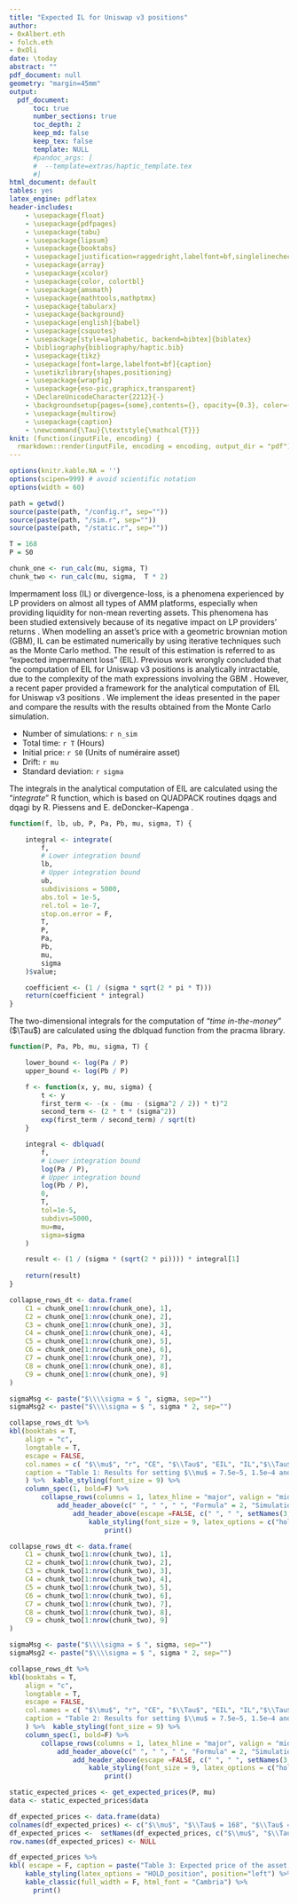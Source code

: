 ```yaml
---
title: "Expected IL for Uniswap v3 positions"
author:
- 0xAlbert.eth
- folch.eth
- 0xOli
date: \today
abstract: ""
pdf_document: null
geometry: "margin=45mm"
output: 
  pdf_document:
      toc: true
      number_sections: true
      toc_depth: 2
      keep_md: false
      keep_tex: false
      template: NULL
      #pandoc_args: [
      #  --template=extras/haptic_template.tex
      #]
html_document: default
tables: yes
latex_engine: pdflatex
header-includes:
    - \usepackage{float}
    - \usepackage{pdfpages}
    - \usepackage{tabu}
    - \usepackage{lipsum}
    - \usepackage{booktabs}
    - \usepackage[justification=raggedright,labelfont=bf,singlelinecheck=false]{caption}
    - \usepackage{array}
    - \usepackage{xcolor} 
    - \usepackage{color, colortbl}
    - \usepackage{amsmath}
    - \usepackage{mathtools,mathptmx}
    - \usepackage{tabularx}
    - \usepackage{background}
    - \usepackage[english]{babel}
    - \usepackage{csquotes}                
    - \usepackage[style=alphabetic, backend=bibtex]{biblatex}
    - \bibliography{bibliography/haptic.bib}
    - \usepackage{tikz}
    - \usepackage[font=large,labelfont=bf]{caption}
    - \usetikzlibrary{shapes,positioning}
    - \usepackage{wrapfig}
    - \usepackage{eso-pic,graphicx,transparent}
    - \DeclareUnicodeCharacter{2212}{-}
    - \backgroundsetup{pages={some},contents={}, opacity={0.3}, color={gray}}
    - \usepackage{multirow}
    - \usepackage{caption}
    - \newcommand{\Tau}{\textstyle{\mathcal{T}}}
knit: (function(inputFile, encoding) {
  rmarkdown::render(inputFile, encoding = encoding, output_dir = "pdf") })
---
```

\captionsetup{font=small}
\captionsetup[table]{labelformat=empty}
\captionsetup[table]{labelfont=bf}
```r
options(knitr.kable.NA = '') 
options(scipen=999) # avoid scientific notation
options(width = 60)

path = getwd()
source(paste(path, "/config.r", sep=""))
source(paste(path, "/sim.r", sep=""))
source(paste(path, "/static.r", sep=""))

T = 168
P = S0

chunk_one <- run_calc(mu, sigma, T) 
chunk_two <- run_calc(mu, sigma,  T * 2) 

```
\newpage

\section{Introduction}

Impermament loss (IL) or divergence-loss, is a phenomena experienced by LP providers on almost all types of AMM platforms, especially when providing liquidity for non-mean reverting assets. This phenomena has been studied extensively because of its negative impact on LP providers' returns \cite{LOE} \cite{DZ}. When modelling an asset's price with a geometric brownian motion (GBM), IL can be estimated numerically by using iterative techniques such as the Monte Carlo method. The result of this estimation is referred to as "expected impermanent loss" (EIL). Previous work wrongly concluded that the computation of EIL for Uniswap v3 positions is analytically intractable, due to the complexity of the math expressions involving the GBM \cite{GSL}. However, a recent paper provided a framework for the analytical computation of EIL for Uniswap v3 positions \cite{CV3}. We implement the ideas presented in the paper and compare the results with the results obtained from the Monte Carlo simulation.

\subsection{Simulation starting parameters}
\label{simpar}

  - Number of simulations: `r n_sim` 
  - Total time: `r T` (Hours)
  - Initial price: `r S0` (Units of numéraire asset)
  - Drift: `r mu`
  - Standard deviation: `r sigma`

\newpage

\section{Technical details}

\subsection{Expected IL}
\label{eilint}

The integrals in the analytical computation of EIL are calculated using the "_integrate_" R function, which is based on QUADPACK routines dqags and dqagi by R. Piessens and E. deDoncker–Kapenga \cite{PIE}.

```r

function(f, lb, ub, P, Pa, Pb, mu, sigma, T) {

    integral <- integrate(
        f,
        # Lower integration bound
        lb, 
        # Upper integration bound
        ub, 
        subdivisions = 5000,
        abs.tol = 1e-5, 
        rel.tol = 1e-7,  
        stop.on.error = F,
        T, 
        P, 
        Pa,    
        Pb,
        mu,
        sigma
    )$value;

    coefficient <- (1 / (sigma * sqrt(2 * pi * T)))
    return(coefficient * integral)
}

```

\newpage

\subsection{Time in-the-money}
\label{itimint}

 The two-dimensional integrals for the computation of "_time in-the-money_" ($\Tau$) are calculated using the dblquad function from the pracma library. 

```r

function(P, Pa, Pb, mu, sigma, T) {

    lower_bound <- log(Pa / P)
    upper_bound <- log(Pb / P)

    f <- function(x, y, mu, sigma) {
        t <- y
        first_term <- -(x - (mu - (sigma^2 / 2)) * t)^2
        second_term <- (2 * t * (sigma^2))
        exp(first_term / second_term) / sqrt(t)
    }

    integral <- dblquad(
        f,
        # Lower integration bound 
        log(Pa / P), 
        # Upper integration bound
        log(Pb / P), 
        0, 
        T,
        tol=1e-5,
        subdivs=5000, 
        mu=mu, 
        sigma=sigma
    )

    result <- (1 / (sigma * (sqrt(2 * pi)))) * integral[1]
    
    return(result)
}


```

\newpage

\section{Simulation results} 
\label{simres}

\subsection{Results for 7 days}

```r

collapse_rows_dt <- data.frame(
    C1 = chunk_one[1:nrow(chunk_one), 1],
    C2 = chunk_one[1:nrow(chunk_one), 2],
    C3 = chunk_one[1:nrow(chunk_one), 3],
    C4 = chunk_one[1:nrow(chunk_one), 4],
    C5 = chunk_one[1:nrow(chunk_one), 5],
    C6 = chunk_one[1:nrow(chunk_one), 6],
    C7 = chunk_one[1:nrow(chunk_one), 7],
    C8 = chunk_one[1:nrow(chunk_one), 8],
    C9 = chunk_one[1:nrow(chunk_one), 9]
)

sigmaMsg <- paste("$\\\\sigma = $ ", sigma, sep="")
sigmaMsg2 <- paste("$\\\\sigma = $ ", sigma * 2, sep="")

collapse_rows_dt %>%
kbl(booktabs = T, 
    align = "c", 
    longtable = T, 
    escape = FALSE, 
    col.names = c( "$\\mu$", "r", "CE", "$\\Tau$", "EIL", "IL","$\\Tau$", "EIL", "IL"),
    caption = "Table 1: Results for setting $\\mu$ = 7.5e−5, 1.5e−4 and $\\sigma$ = 0.001 and $\\sigma$ = 0.002 for 7 days (T = 168 hours) of providing liquidity with initial price \\$1000."
    ) %>%  kable_styling(font_size = 9) %>%
    column_spec(1, bold=F) %>%
        collapse_rows(columns = 1, latex_hline = "major", valign = "middle")  %>%
            add_header_above(c(" ", " ", " ", "Formula" = 2, "Simulation" = 1, "Formula" = 2, "Simulation" = 1), escape = FALSE)  %>%
                add_header_above(escape =FALSE, c(" ", " ", setNames(3,sigmaMsg), setNames(4,sigmaMsg2)))   %>%
                    kable_styling(font_size = 9, latex_options = c("hold_position", "repeat_header")) %>%
                        print()

```

\subsection{Results for 30 days}

```r
collapse_rows_dt <- data.frame(
    C1 = chunk_two[1:nrow(chunk_two), 1],
    C2 = chunk_two[1:nrow(chunk_two), 2],
    C3 = chunk_two[1:nrow(chunk_two), 3],
    C4 = chunk_two[1:nrow(chunk_two), 4],
    C5 = chunk_two[1:nrow(chunk_two), 5],
    C6 = chunk_two[1:nrow(chunk_two), 6],
    C7 = chunk_two[1:nrow(chunk_two), 7],
    C8 = chunk_two[1:nrow(chunk_two), 8],
    C9 = chunk_two[1:nrow(chunk_two), 9]
)

sigmaMsg <- paste("$\\\\sigma = $ ", sigma, sep="")
sigmaMsg2 <- paste("$\\\\sigma = $ ", sigma * 2, sep="")

collapse_rows_dt %>%
kbl(booktabs = T, 
    align = "c", 
    longtable = T,
    escape = FALSE, 
    col.names = c( "$\\mu$", "r", "CE", "$\\Tau$", "EIL", "IL","$\\Tau$", "EIL", "IL"),
    caption = "Table 2: Results for setting $\\mu$ = 7.5e−5, 1.5e−4 and $\\sigma$ = 0.001 and $\\sigma$ = 0.002 for 30 days (T = 720 hours) of providing liquidity with initial price \\$1000."
    ) %>%  kable_styling(font_size = 9) %>%
    column_spec(1, bold=F) %>%
        collapse_rows(columns = 1, latex_hline = "major", valign = "middle")  %>%
            add_header_above(c(" ", " ", " ", "Formula" = 2, "Simulation" = 1, "Formula" = 2, "Simulation" = 1), escape = FALSE)  %>%
                add_header_above(escape =FALSE, c(" ", " ", setNames(3,sigmaMsg), setNames(4,sigmaMsg2)))   %>%
                    kable_styling(font_size = 9, latex_options = c("hold_position", "repeat_header")) %>%
                        print()

static_expected_prices <- get_expected_prices(P, mu)
data <- static_expected_prices$data

df_expected_prices <- data.frame(data)
colnames(df_expected_prices) <- c("$\\mu$", "$\\Tau$ = 168", "$\\Tau$ = 720")
df_expected_prices <-  setNames(df_expected_prices, c("$\\mu$", "$\\Tau$ = 168", "$\\Tau$ = 720"))
row.names(df_expected_prices) <- NULL

df_expected_prices %>%
kbl( escape = F, caption = paste("Table 3: Expected price of the asset, for 7 ($\\Tau$ = 168 hours) and 30 days ($\\Tau$ = 720 hours)."), booktabs = T) %>%
    kable_styling(latex_options = "HOLD_position", position="left") %>%
    kable_classic(full_width = F, html_font = "Cambria") %>%
      print()

```

\newpage

\printbibliography
